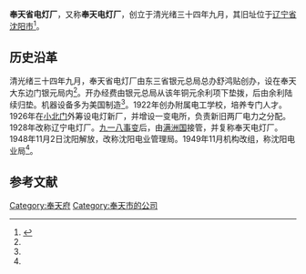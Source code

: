 '''奉天省电灯厂'''，又称'''奉天电灯厂'''，创立于清光绪三十四年九月，其旧址位于[[辽宁省|辽宁省]][[沈阳市|沈阳市]]<ref name="东亚劝业">{{cite book |author=赵德馨 |authorlink= |coauthors= |title=《中国经济史辞典》 |year= |publisher=湖北辞书出版社 |location= |isbn= }}</ref>。

==历史沿革==
清光绪三十四年九月，奉天省电灯厂由东三省银元总局总办舒鸿贴创办，设在奉天大东边门银元局内<ref name="东亚劝业"></ref>。开办经费由银元总局从该年铜元余利项下垫拨，后由余利陆续归垫。机器设备多为美国制造<ref name="东亚劝业"></ref>。1922年创办附属电工学校，培养专门人才。1926年在[[小北门_(沈阳市)|小北门]]外筹设电灯新厂，并增设一变电所，负责新旧两厂电力之分配。1928年改称辽宁电灯厂。[[九一八事变|九一八事变]]后，由[[满洲国|满洲国]]接管，并复称奉天电灯厂。1948年11月2日沈阳解放，改称沈阳电业管理局。1949年11月机构改组，称沈阳电业局<ref name="东亚劝业"></ref>。

==参考文献==
{{reflist}}
{{沈阳近代历史文化专题}}

[[Category:奉天府|Category:奉天府]]
[[Category:奉天市的公司|Category:奉天市的公司]]